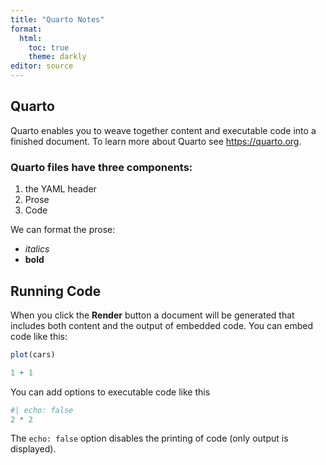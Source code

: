 ```yaml
---
title: "Quarto Notes"
format:
  html:
    toc: true
    theme: darkly
editor: source
---
```


## Quarto

Quarto enables you to weave together content and executable code into a finished document. To learn more about Quarto see <https://quarto.org>.

### Quarto files have three components:

1. the YAML header
2. Prose
3. Code 

We can format the prose:

* *italics*
* **bold**




## Running Code

When you click the **Render** button a document will be generated that includes both content and the output of embedded code. You can embed code like this:


```r
plot(cars)
```


```r
1 + 1
```

You can add options to executable code like this

```r
#| echo: false
2 * 2
```

The `echo: false` option disables the printing of code (only output is displayed).
